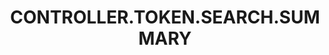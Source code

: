 ---
title: 'CONTROLLER.TOKEN.SEARCH.SUMMARY'
openapi: '/cn/api-reference/openapi-cn.json GET /token/search'
---